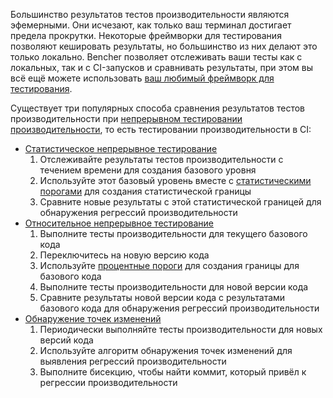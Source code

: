Большинство результатов тестов производительности являются эфемерными.
Они исчезают, как только ваш терминал достигает предела прокрутки.
Некоторые фреймворки для тестирования позволяют кешировать результаты, но большинство из них делают это только локально.
Bencher позволяет отслеживать ваши тесты как с локальных, так и с CI-запусков и сравнивать результаты,
при этом вы всё ещё можете использовать [ваш любимый фреймворк для тестирования][adapters].

Существует три популярных способа сравнения результатов тестов производительности при [непрерывном тестировании производительности][continuous benchmarking], то есть тестировании производительности в CI:

- [Статистическое непрерывное тестирование][statistical continuous benchmarking]
  1. Отслеживайте результаты тестов производительности с течением времени для создания базового уровня
  2. Используйте этот базовый уровень вместе с [статистическими порогами][thresholds] для создания статистической границы
  3. Сравните новые результаты с этой статистической границей для обнаружения регрессий производительности
- [Относительное непрерывное тестирование][relative continuous benchmarking]
  1. Выполните тесты производительности для текущего базового кода
  2. Переключитесь на новую версию кода
  3. Используйте [процентные пороги][percentage thresholds] для создания границы для базового кода
  4. Выполните тесты производительности для новой версии кода
  5. Сравните результаты новой версии кода с результатами базового кода для обнаружения регрессий производительности
- [Обнаружение точек изменений][change point detection]
  1. Периодически выполняйте тесты производительности для новых версий кода
  2. Используйте алгоритм обнаружения точек изменений для выявления регрессий производительности
  3. Выполните бисекцию, чтобы найти коммит, который привёл к регрессии производительности

[adapters]: /ru/docs/explanation/adapters/
[continuous benchmarking]: /ru/docs/explanation/continuous-benchmarking/
[thresholds]: /ru/docs/explanation/thresholds/
[percentage thresholds]: /ru/docs/explanation/thresholds/#percentage-thresholds

[statistical continuous benchmarking]: #statistical-continuous-benchmarking
[relative continuous benchmarking]: #relative-continuous-benchmarking
[change point detection]: #change-point-detection